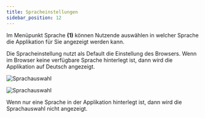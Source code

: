 ```yaml
---
title: Spracheinstellungen
sidebar_position: 12
---
```


Im Menüpunkt Sprache <strong>(1)</strong> können Nutzende auswählen in welcher Sprache die Applikation für Sie angezeigt werden kann.

Die Spracheinstellung nutzt als Default die Einstellung des Browsers. Wenn im Browser keine verfügbare Sprache hinterlegt ist, dann wird die Applikation auf Deutsch angezeigt.

![Sprachauswahl](../../../static/img/images-onlineberatung/01_Berater_Sprachauswahl.png)

![Sprachauswahl](../../../static/img/images-onlineberatung/01_Berater_Sprachauswahl2.png)

Wenn nur eine Sprache in der Applikation hinterlegt ist, dann wird die Sprachauswahl nicht angezeigt.
